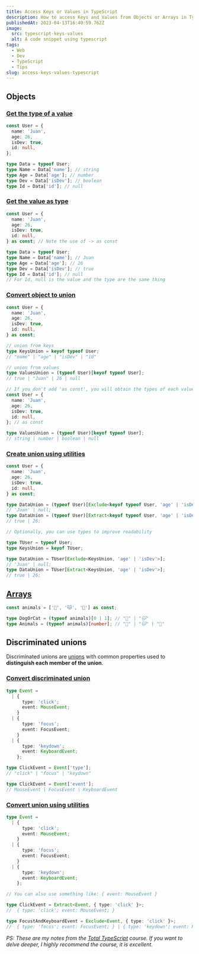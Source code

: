 ```yaml
---
title: Access Keys or Values in TypeScript
description: How to access Keys and Values from Objects or Arrays in TypeScript by example
publishedAt: 2023-04-13T16:40:59.762Z
image:
  src: typescript-keys-values
  alt: A code snippet using typescript
tags:
  - Web
  - Dev
  - TypeScript
  - Tips
slug: access-keys-values-typescript
---
```



<Picture src={frontmatter.image.src} alt={frontmatter.image.alt} />

## Objects

### [Get the type of a value](#get-the-type-of-a-value)

```ts
const User = {
  name: 'Juan',
  age: 26,
  isDev: true,
  id: null,
};

type Data = typeof User;
type Name = Data['name']; // string
type Age = Data['age']; // number
type Dev = Data['isDev']; // boolean
type Id = Data['id']; // null
```

### [Get the value as type](#get-the-value-as-type)

```ts
const User = {
  name: 'Juan',
  age: 26,
  isDev: true,
  id: null,
} as const; // Note the use of -> as const

type Data = typeof User;
type Name = Data['name']; // Juan
type Age = Data['age']; // 26
type Dev = Data['isDev']; // true
type Id = Data['id']; // null
// For Id, null is the value and the type are the same thing
```

### [Convert object to union](#convert-object-to-union)

```ts
const User = {
  name: 'Juan',
  age: 26,
  isDev: true,
  id: null,
} as const;

// union from keys
type KeysUnion = keyof typeof User;
// "name" | "age" | "isDev" | "id"

// union from values
type ValuesUnion = (typeof User)[keyof typeof User];
// true | "Juan" | 26 | null

// If you don't add 'as const', you will obtain the types of each value
const User = {
  name: 'Juan',
  age: 26,
  isDev: true,
  id: null,
}; // as const

type ValuesUnion = (typeof User)[keyof typeof User];
// string | number | boolean | null
```

### [Create union using utilities](#create-union-using-utilities)

```ts
const User = {
  name: 'Juan',
  age: 26,
  isDev: true,
  id: null,
} as const;

type DataUnion = (typeof User)[Exclude<keyof typeof User, 'age' | 'isDev'>];
// 'Juan' | null;
type DataUnion = (typeof User)[Extract<keyof typeof User, 'age' | 'isDev'>];
// true | 26;

// Optionally, you can use types to improve readability

type TUser = typeof User;
type KeysUnion = keyof TUser;

type DataUnion = TUser[Exclude<KeysUnion, 'age' | 'isDev'>];
// 'Juan' | null;
type DataUnion = TUser[Extract<KeysUnion, 'age' | 'isDev'>];
// true | 26;
```

## [Arrays](#arrays)

```ts
const animals = ['🐶', '🐱', '🦄'] as const;

type DogOrCat = (typeof animals)[0 | 1]; // "🐶" | "🐱"
type Animals = (typeof animals)[number]; // "🐶" | "🐱" | "🦄"
```

## Discriminated unions

Discriminated unions are [unions](https://www.typescriptlang.org/docs/handbook/2/everyday-types.html#union-types) with common properties used to **distinguish each member of the union**.

### [Convert discriminated union](#convert-discriminated-union)

```ts
type Event =
  | {
      type: 'click';
      event: MouseEvent;
    }
  | {
      type: 'focus';
      event: FocusEvent;
    }
  | {
      type: 'keydown';
      event: KeyboardEvent;
    };

type ClickEvent = Event['type'];
// "click" | "focus" | "keydown"

type ClickEvent = Event['event'];
// MouseEvent | FocusEvent | KeyboardEvent
```

### [Convert union using utilities](#convert-union-using-utilities)

```ts
type Event =
  | {
      type: 'click';
      event: MouseEvent;
    }
  | {
      type: 'focus';
      event: FocusEvent;
    }
  | {
      type: 'keydown';
      event: KeyboardEvent;
    };

// You can also use something like: { event: MouseEvent }

type ClickEvent = Extract<Event, { type: 'click' }>;
//  { type: 'click'; event: MouseEvent; }

type FocustAndKeyboardEvent = Exclude<Event, { type: 'click' }>;
//  { type: 'focus'; event: FocusEvent; } | { type: 'keydown'; event: KeyboardEvent; }
```

_PS: These are my notes from the [Total TypeScript](https://www.totaltypescript.com/) course. If you want to delve deeper, I highly recommend the course, it is excellent._
